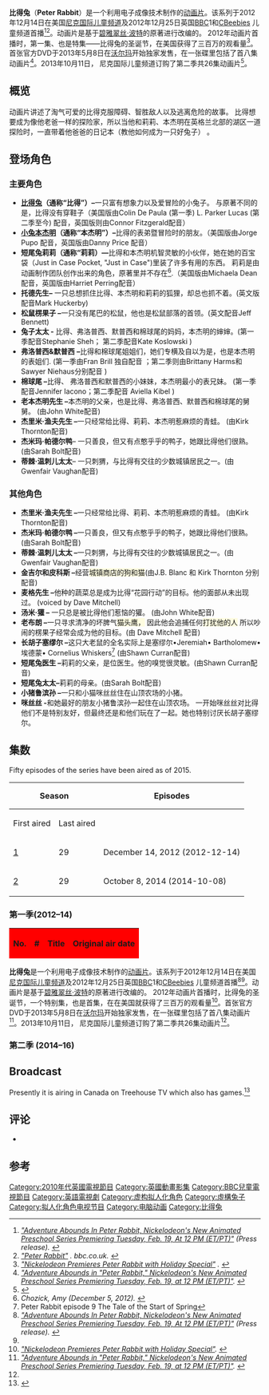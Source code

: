 {{Infobox television
| show_name = 比得兔<br>Peter Rabbit 
| image = 
| image_size = 250px
| caption = <!--Per template instructions, we don't need captions for logos or title cards-->
| genre = <!--Must be sourced per template instructions-->
| picture_format =
| audio_format =
| runtime = 23分钟
| creator = 
| developer =
| director =
| theme_music_composer =
| composer =
| executive_producer =
| company = 银色之门影视公司（英文：[[SilverGate_Media|SilverGate Media]]）<br/>棕袋动画（英文：[[Brown_Bag_Films|Brown Bag Films]])
| distributor = 中国大陆：幸星动画<br/>美国：[[Disney-ABC_Domestic_Television|Disney-ABC Domestic Television]]<br/>英国：[[BBC|BBC]]旗下儿童频道[[CBeebies|CBeebies]]
| producer =
| voices =
| opentheme = "立刻出发！（Lets's Go!/Let's hop to it!）"
| endtheme =
| language = 中文（[[普通话|普通话]]）/英文
| country = {{USA}}<br>{{UK}}<br>{{IRL}}<br>{{CHN}}<br/>
| network = [[Disney_Channel|Disney Channel]]<br/>[[CBeebies|CBeebies]]<br/>[[中国中央电视台|CCTV]]
| first_aired = {{Start date|2012|12|14}}
| last_aired = {{End date|2016|5|6}}
| num_seasons = 2
| num_episodes = 57
| list_episodes =
| related =
| website = http://www.peterrabbitclub.com 
}}

'''比得兔 '''（'''Peter Rabbit'''）是一个利用电子成像技术制作的[[动画片|动画片]]。该系列于2012年12月14日在美国[[尼克国际儿童频道|尼克国际儿童频道]]及2012年12月25日英国[[BBC|BBC]]1和[[CBeebies|CBeebies]] 儿童频道首播<ref name="Nick-PR"><cite class="citation pressrelease">[http://www.prnewswire.com/news-releases/adventure-abounds-in-peter-rabbit-nickelodeons-new-animated-preschool-series-premiering-tuesday-feb-19-at-12-pm-etpt-190258311.html "Adventure Abounds In Peter Rabbit, Nickelodeon's New Animated Preschool Series Premiering Tuesday, Feb. 19, At 12 PM (ET/PT)"] {{Wayback|url=http://www.prnewswire.com/news-releases/adventure-abounds-in-peter-rabbit-nickelodeons-new-animated-preschool-series-premiering-tuesday-feb-19-at-12-pm-etpt-190258311.html |date=20190402233506 }} (Press release). </cite></ref><ref name="#1"><cite class="citation web">[http://www.bbc.co.uk/cbeebies/peter-rabbit "Peter Rabbit"] {{webarchive|url=https://web.archive.org/web/20141215074203/http://www.bbc.co.uk/cbeebies/peter-rabbit |date=2014-12-15 }}. ''bbc.co.uk''<span class="reference-accessdate">. </span></cite></ref>。动画片是基于[[碧雅翠丝·波特|碧雅翠丝·波特]]的原著进行改编的。 2012年动画片首播时，第一集、也是特集——比得兔的圣诞节，在美国获得了三百万的观看量<ref name="People Magazine"><cite class="citation web">[http://celebritybabies.people.com/2012/12/13/nickelodeon-premieres-peter-rabbit-with-holiday-special/ "Nickelodeon Premieres Peter Rabbit with Holiday Special"] {{Wayback|url=http://celebritybabies.people.com/2012/12/13/nickelodeon-premieres-peter-rabbit-with-holiday-special/ |date=20121217063418 }}. </cite></ref>。首张官方DVD于2013年5月8日在[[沃尔玛|沃尔玛]]开始独家发售，在一张碟里包括了首八集动画片<ref name="Futon Critic"><cite class="citation web">[http://www.thefutoncritic.com/news/2013/02/07/adventure-abounds-in-peter-rabbit-nickelodeons-new-animated-preschool-series-premiering-tuesday-feb-19-at-12-pm-et-pt-825511/20130207nickelodeon01/ "Adventure Abounds in "Peter Rabbit," Nickelodeon's New Animated Preschool Series Premiering Tuesday, Feb. 19, at 12 PM (ET/PT)"]. </cite></ref>。2013年10月11日， 尼克国际儿童频道订购了第二季共26集动画片<ref name="#2">{{Cite web |url=http://finance.yahoo.com/news/nickelodeon-greenlights-second-season-hit-164500503.html |title=存档副本 |access-date=2016-11-16 |archive-date=2014-05-20 |archive-url=https://web.archive.org/web/20140520221059/http://finance.yahoo.com/news/nickelodeon-greenlights-second-season-hit-164500503.html |dead-url=no }}</ref>。

== 概览 ==
动画片讲述了淘气可爱的比得克服障碍、智胜敌人以及逃离危险的故事。 比得想要成为像他老爸一样的探险家，所以当他和莉莉、本杰明在英格兰北部的湖区一道探险时，一直带着他爸爸的日记本（教他如何成为一只好兔子） 。

== 登场角色 ==

=== 主要角色 ===
* [[比得兔|'''比得兔''']]'''（通称“比得”）– '''一只富有想象力以及爱冒险的小兔子。 与原著不同的是，比得没有穿鞋子（美国版由Colin De Paula (第一季) L. Parker Lucas (第二季至今) 配音，英国版则由Connor Fitzgerald配音）
* [[小兔本杰明|'''小兔本杰明''']]'''（通称“本杰明”）– '''比得的表弟暨冒险时的朋友。（美国版由Jorge Pupo 配音，英国版由Danny Price 配音）
* '''短尾兔莉莉（通称“莉莉）— '''比得和本杰明机智灵敏的小伙伴，她在她的百宝袋（Just in Case Pocket, "Just in Case")里装了许多有用的东西。 莉莉是由动画制作团队创作出来的角色，原著里并不存在<ref name="NY Times"><cite class="citation web">Chozick, Amy (December 5, 2012). </cite></ref>.（美国版由Michaela Dean配音，英国版由Harriet Perring配音）
* '''托德先生–''' 一只总想抓住比得、本杰明和莉莉的狐狸，却总也抓不着。(英文版配音Mark Huckerby)
* '''松鼠楞果子 – '''一只没有尾巴的松鼠，他也是松鼠部落的首领。(英文配音Jeff Bennett)
* '''兔子太太 -''' 比得、弗洛普西、默普西和棉球尾的妈妈，本杰明的婶婶。(第一季配音Stephanie Sheh； 第二季配音Kate Koslowski )
* '''弗洛普西&默普西''' '''– '''比得和棉球尾姐姐们，她们专横及自以为是，也是本杰明的表姐们. (第一季由Fran Brill 独自配音 ；第二季则由Brittany Harms和Sawyer Niehaus分别配音 )
* '''棉球尾 – '''比得、 弗洛普西和默普西的小妹妹，本杰明最小的表兄妹。 (第一季配音Jennifer Iacono；第二季配音 Aviella Kibel )
* '''老本杰明先生 – '''本杰明的父亲，也是比得、弗洛普西、默普西和棉球尾的舅舅。 (由John White配音)
* '''杰里米·渔夫先生 – '''一只经常给比得、莉莉、本杰明惹麻烦的青蛙。 (由Kirk Thornton配音)
* '''杰米玛·帕德尔鸭 '''– 一只善良，但又有点憨乎乎的鸭子，她跟比得他们很熟。(由Sarah Bolt配音)
* '''蒂棘·温刺儿太太 '''– 一只刺猬，与比得有交往的少数城镇居民之一。(由Gwenfair Vaughan配音)

=== 其他角色 ===
* '''杰里米·渔夫先生 –'''一只经常给比得、莉莉、本杰明惹麻烦的青蛙。 (由Kirk Thornton配音)
* '''杰米玛·帕德尔鸭 – '''一只善良，但又有点憨乎乎的鸭子，她跟比得他们很熟。(由Sarah Bolt配音)
* ''' 蒂棘·温刺儿太太 – '''一只刺猬，与比得有交往的少数城镇居民之一。(由Gwenfair Vaughan配音) 
* '''金吉尔和皮科斯 – '''经营<font style="background-color: rgb(254, 252, 224);">城镇商店的狗和猫</font>(由J.B. Blanc 和 Kirk Thornton 分别配音)
* '''麦格先生 – '''他种的蔬菜总是成为比得“花园行动”的目标。他的面部从未出现过。 (voiced by Dave Mitchell)
* '''汤米·獾 –''' 一只总是被比得他们惹恼的獾。 (由John White配音)
* '''老布朗 – '''一只寻求清净的坏脾气<font style="background-color: rgb(254, 252, 224);">猫头鹰，</font> 因此他会追捕任何<font style="background-color: rgb(254, 252, 224);">打扰他的人</font> 所以吵闹的楞果子经常会成为他的目标。(由 Dave Mitchell 配音)
* '''长胡子塞缪尔 – '''这只大老鼠的全名实际上是塞缪尔•Jeremiah• Bartholomew•埃德蒙• Cornelius Whiskers<ref>Peter Rabbit episode 9 The Tale of the Start of Spring</ref> (由Shawn Curran配音)
* '''短尾兔医生 – '''莉莉的父亲，是位医生。他的嗅觉很灵敏。(由Shawn Curran配音)
* '''短尾兔太太'''<font style="background-color: transparent;"></font>'''– '''莉莉的母亲。(由Sarah Bolt配音)  
* '''小猪鲁滨孙 – '''一只和小猫咪丝丝住在山顶农场的小猪。
* '''咪丝丝 - '''和她最好的朋友小猪鲁滨孙一起住在山顶农场。 一开始咪丝丝对比得他们不是特别友好，但最终还是和他们玩在了一起。她也特别讨厌长胡子塞缪尔。

== 集数 ==
Fifty episodes of the series have been aired as of 2015.
{| class="wikitable" style="text-align:center"
! style="padding:0 8px;" rowspan="2" colspan="2" | Season
! style="padding:0 8px;" rowspan="2" | Episodes
! style="padding:0 40px;" colspan="2" | Originally aired
|-
! First aired
! Last aired
|-
| [[Peter_Rabbit_(TV_series)#Season_1_(2012-14)|1]]
| 29
| <span>December</span> <span>14,</span> <span>2012</span> (<span class="bday dtstart published updated">2012-12-14</span>)
| <span>October</span> <span>7,</span> <span>2014</span> (<span class="dtend">2014-10-07</span>)
|-
| [[Peter_Rabbit_(TV_series)#Season_2_(2014-15)|2]]
| 29
| <span>October</span> <span>8,</span> <span>2014</span> (<span class="bday dtstart published updated">2014-10-08</span>)
| <span>2016</span> (<span class="dtend">2016</span>)
|}

=== 第一季(2012–14) ===
{| width="100%" class="wikitable plainrowheaders" style="margin-right: 0px; margin-bottom: 10px;"
! style="background-color: red; color: #FF000;" | No.
! style="background-color: red; color: #FF000;" | #
! style="background-color: red; color: #FF000;" | Title
! style="background-color: red; color: #FF000;" | Original air date
|}
'''比得兔 '''是一个利用电子成像技术制作的[[动画片|动画片]]。该系列于2012年12月14日在美国[[尼克国际儿童频道|尼克国际儿童频道]]及2012年12月25日英国[[BBC|BBC]]1和[[CBeebies|CBeebies]] 儿童频道首播<ref name="Nick-PR"><cite class="citation pressrelease">[http://www.prnewswire.com/news-releases/adventure-abounds-in-peter-rabbit-nickelodeons-new-animated-preschool-series-premiering-tuesday-feb-19-at-12-pm-etpt-190258311.html "Adventure Abounds In Peter Rabbit, Nickelodeon's New Animated Preschool Series Premiering Tuesday, Feb. 19, At 12 PM (ET/PT)"] (Press release). </cite></ref><ref name="#1"/>。动画片是基于[[碧雅翠丝·波特|碧雅翠丝·波特]]的原著进行改编的。 2012年动画片首播时，比得兔的圣诞节，一个特别集，也是首集，在在美国就获得了三百万的观看量<ref name="People Magazine"><cite class="citation web">[http://celebritybabies.people.com/2012/12/13/nickelodeon-premieres-peter-rabbit-with-holiday-special/ "Nickelodeon Premieres Peter Rabbit with Holiday Special"]. </cite></ref>。首张官方DVD于2013年5月8日在[[沃尔玛|沃尔玛]]开始独家发售，在一张碟里包括了首八集动画片<ref name="Futon Critic"><cite class="citation web">[http://www.thefutoncritic.com/news/2013/02/07/adventure-abounds-in-peter-rabbit-nickelodeons-new-animated-preschool-series-premiering-tuesday-feb-19-at-12-pm-et-pt-825511/20130207nickelodeon01/ "Adventure Abounds in "Peter Rabbit," Nickelodeon's New Animated Preschool Series Premiering Tuesday, Feb. 19, at 12 PM (ET/PT)"]. </cite></ref>。2013年10月11日， 尼克国际儿童频道订购了第二季共26集动画片<ref name="#2"/>。

=== 第二季 (2014–16) ===

== Broadcast ==
Presently it is airing in Canada on Treehouse TV which also has games.<ref>{{cite web |url=http://www.treehousetv.com/games/show/peter-rabbit |title=存档副本 |accessdate=2016-11-16 |deadurl=yes |archiveurl=https://web.archive.org/web/20160915215420/http://www.treehousetv.com/games/show/peter-rabbit |archivedate=2016-09-15 }}</ref>

== 评论 ==
* <font style="background-color: transparent;"></font>
{{portal box|动画|英国}}
== 参考 ==
<div class="reflist" style=" list-style-type: decimal;">
<references /></div>

{{DEFAULTSORT:Peter Rabbit (TV series)}}
[[Category:2010年代英國電視節目|Category:2010年代英國電視節目]]
[[Category:英國動畫影集|Category:英國動畫影集]]
[[Category:BBC兒童電視節目|Category:BBC兒童電視節目]]
[[Category:英語電視劇|Category:英語電視劇]]
[[Category:虚构拟人化角色|Category:虚构拟人化角色]]
[[Category:虛構兔子|Category:虛構兔子]]
[[Category:拟人化角色电视节目|Category:拟人化角色电视节目]]
[[Category:电脑动画|Category:电脑动画]]
[[Category:比得兔|Category:比得兔]]